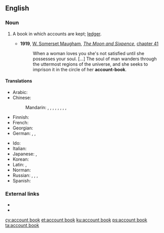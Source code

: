 ==English==

===Noun===
{{en-noun|head=[[account]] [[book]]}}

# {{lb|en|accounting}} A book in which accounts are kept; [[ledger]].
#* '''1919''', [[w:William Somerset Maugham|W. Somerset Maugham]], ''[[w:The Moon and Sixpence|The Moon and Sixpence]]'', [[s:The Moon and Sixpence/Chapter XLI|chapter 41]]
#*: When a woman loves you she's not satisfied until she possesses your soul. [...] The soul of man wanders through the uttermost regions of the universe, and she seeks to imprison it in the circle of her '''account-book'''.

====Translations====
{{trans-top|a book in which accounts are kept}}
* Arabic: {{t-needed|ar}}
* Chinese:
*: Mandarin: {{t+|cmn|帳簿|sc=Hani}}, {{t+|cmn|帐簿|tr=zhàngbù|sc=Hani}}, {{t+|cmn|賬本|sc=Hani}}, {{t+|cmn|账本|tr=zhàngběn|sc=Hani}}, {{t+|cmn|簿籍|tr=bùjí|sc=Hani}}, {{t+|cmn|賬冊|sc=Hani}}, {{t+|cmn|账册|tr=zhàngcè|sc=Hani}}, {{t+|cmn|冊歷|sc=Hani}}, {{t+|cmn|册历|tr=cèlì|sc=Hani}}
* Finnish: {{t+|fi|tilikirja}}
* French: {{t|fr|livre de comptes|m}}
* Georgian: {{t|ka|დავთარი|sc=Geor}}
* German: {{t|de|Rechnungsbuch|n}}, {{t|de|Geschäftsbuch|n}}, {{t|de|Kontobuch|n}}
{{trans-mid}}
* Ido: {{t+|io|kontolibro}}
* Italian: {{t|it|libro contabile|m}}
* Japanese: {{t+|ja|帳簿|tr=ちょうぼ, chōbo|sc=Jpan}}, {{t|ja|台帳|tr=だいちょう, daichō|sc=Jpan}}
* Korean: {{t-needed|ko}}
* Latin: {{t|la|codex}}, {{t|la|caudex}}
* Norman: {{t|nrf|livre d'comptes|m}}
* Russian: {{t+|ru|конто́рская кни́га|f}}, {{t+|ru|гроссбу́х|m}}, {{t|ru|бухга́лтерская кни́га|f}}, {{t|ru|счётная кни́га|f}}
* Spanish: {{t|es|libro contable|m}}
{{trans-bottom}}

===External links===
* {{R:OneLook}}
* {{R:Webster 1913}}

[[cy:account book]]
[[et:account book]]
[[ku:account book]]
[[ps:account book]]
[[ta:account book]]